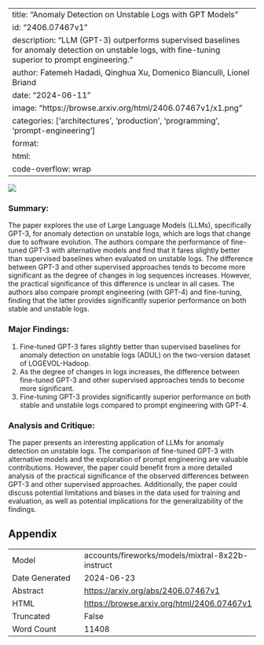 
---
title: "Anomaly Detection on Unstable Logs with GPT Models"
id: "2406.07467v1"
description: "LLM (GPT-3) outperforms supervised baselines for anomaly detection on unstable logs, with fine-tuning superior to prompt engineering."
author: Fatemeh Hadadi, Qinghua Xu, Domenico Bianculli, Lionel Briand
date: "2024-06-11"
image: "https://browse.arxiv.org/html/2406.07467v1/x1.png"
categories: ['architectures', 'production', 'programming', 'prompt-engineering']
format:
  html:
    code-overflow: wrap
---

![](https://browse.arxiv.org/html/2406.07467v1/x1.png)

### Summary:

The paper explores the use of Large Language Models (LLMs), specifically GPT-3, for anomaly detection on unstable logs, which are logs that change due to software evolution. The authors compare the performance of fine-tuned GPT-3 with alternative models and find that it fares slightly better than supervised baselines when evaluated on unstable logs. The difference between GPT-3 and other supervised approaches tends to become more significant as the degree of changes in log sequences increases. However, the practical significance of this difference is unclear in all cases. The authors also compare prompt engineering (with GPT-4) and fine-tuning, finding that the latter provides significantly superior performance on both stable and unstable logs.

### Major Findings:

1. Fine-tuned GPT-3 fares slightly better than supervised baselines for anomaly detection on unstable logs (ADUL) on the two-version dataset of LOGEVOL-Hadoop.
2. As the degree of changes in logs increases, the difference between fine-tuned GPT-3 and other supervised approaches tends to become more significant.
3. Fine-tuning GPT-3 provides significantly superior performance on both stable and unstable logs compared to prompt engineering with GPT-4.

### Analysis and Critique:

The paper presents an interesting application of LLMs for anomaly detection on unstable logs. The comparison of fine-tuned GPT-3 with alternative models and the exploration of prompt engineering are valuable contributions. However, the paper could benefit from a more detailed analysis of the practical significance of the observed differences between GPT-3 and other supervised approaches. Additionally, the paper could discuss potential limitations and biases in the data used for training and evaluation, as well as potential implications for the generalizability of the findings.

## Appendix

|          |          |
|----------|----------|
| Model     | accounts/fireworks/models/mixtral-8x22b-instruct       |
| Date Generated     | 2024-06-23       |
| Abstract | [https://arxiv.org/abs/2406.07467v1](https://arxiv.org/abs/2406.07467v1)        |
| HTML     | [https://browse.arxiv.org/html/2406.07467v1](https://browse.arxiv.org/html/2406.07467v1)       |
| Truncated       | False       |
| Word Count       | 11408       |